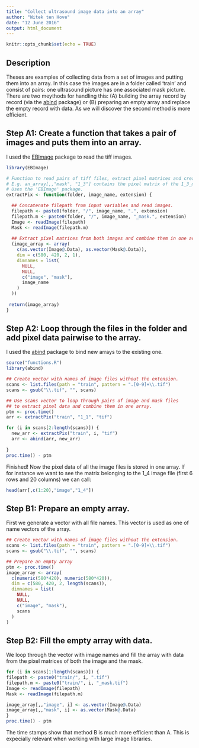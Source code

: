 ```yaml
---
title: "Collect ultrasound image data into an array"
author: "Witek ten Hove"
date: "12 June 2016"
output: html_document
---
```


```r
knitr::opts_chunk$set(echo = TRUE)
```

## Description

Theses are examples of collecting data from a set of images and putting them into an array. In this case the images are in a folder called 'train' and consist of pairs: one ultrasound picture has one associated mask picture. There are two meythods for handling this: (A) building the array record by record (via the [abind](http://svitsrv25.epfl.ch/R-doc/library/abind/html/abind.html) package) or (B) preparing an empty array and replace the empty record with data. As we will discover the second method is more efficient.

## Step A1: Create a function that takes a pair of images and puts them into an array.

I used the [EBImage](http://earlglynn.github.io/RNotes/package/EBImage/Intro-to-EBImage.html) package to read the tiff images.

```r
library(EBImage)

# Function to read pairs of tiff files, extract pixel matrices and create an array.
# E.g. an_array[,,"mask", "1_3"] contains the pixel matrix of the 1_3_matrix.tif file.
# Uses the 'EBImage' package.
extractPix <- function(folder, image_name, extension) { 

  ## Concatenate filepath from input variables and read images.  
  filepath <- paste0(folder, "/", image_name, ".", extension)
  filepath.m <- paste0(folder, "/", image_name, "_mask.", extension)
  Image <- readImage(filepath)
  Mask <- readImage(filepath.m)
  
  ## Extract pixel matrices from both images and combine them in one array.
  (image_array <- array(
    c(as.vector(Image@.Data), as.vector(Mask@.Data)),
    dim = c(580, 420, 2, 1),
    dimnames = list(
      NULL,
      NULL,
      c("image", "mask"),
      image_name
    )
  ))
  
 return(image_array)
}
```

## Step A2: Loop through the files in the folder and add pixel data pairwise to the array.

I used the [abind](http://svitsrv25.epfl.ch/R-doc/library/abind/html/abind.html) package to bind new arrays to the existing one.

```r
source("functions.R")
library(abind)

## Create vector with names of image files without the extension.
scans <- list.files(path = "train", pattern = ".[0-9]+\\.tif")
scans <- gsub("\\.tif", "", scans)

## Use scans vector to loop through pairs of image and mask files
## to extract pixel data and combine them in one array.
ptm <- proc.time()
arr <- extractPix("train", "1_1", "tif")

for (i in scans[2:length(scans)]) {
  new_arr <- extractPix("train", i, "tif")
  arr <- abind(arr, new_arr)
  
}
proc.time() - ptm

```

Finished! Now the pixel data of all the image files is stored in one array. If for instance we want to see the matrix belonging to the 1_4 image file (first 6 rows and 20 columns) we can call:

```r
head(arr[,c(1:20),"image","1_4"])
```

## Step B1: Prepare an empty array.

First we generate a vector with all file names. This vector is used as one of name vectors of the array.

```r
## Create vector with names of image files without the extension.
scans <- list.files(path = "train", pattern = ".[0-9]+\\.tif")
scans <- gsub("\\.tif", "", scans)

## Prepare an empty array
ptm <- proc.time()
image_array <- array(
  c(numeric(580*420), numeric(580*420)),
  dim = c(580, 420, 2, length(scans)),
  dimnames = list(
    NULL,
    NULL,
    c("image", "mask"),
    scans
  )
)
```

## Step B2: Fill the empty array with data.

We loop through the vector with image names and fill the array with data from the pixel matrices of both the image and the mask.

```r
for (i in scans[1:length(scans)]) {
filepath <- paste0("train/", i, ".tif")
filepath.m <- paste0("train/", i, "_mask.tif")
Image <- readImage(filepath)
Mask <- readImage(filepath.m)

image_array[,,"image", i] <- as.vector(Image@.Data)
image_array[,,"mask", i] <- as.vector(Mask@.Data)
}
proc.time() - ptm
```

The time stamps show that method B is much more efficient than A. This is expecially relevant when working with large image libraries.